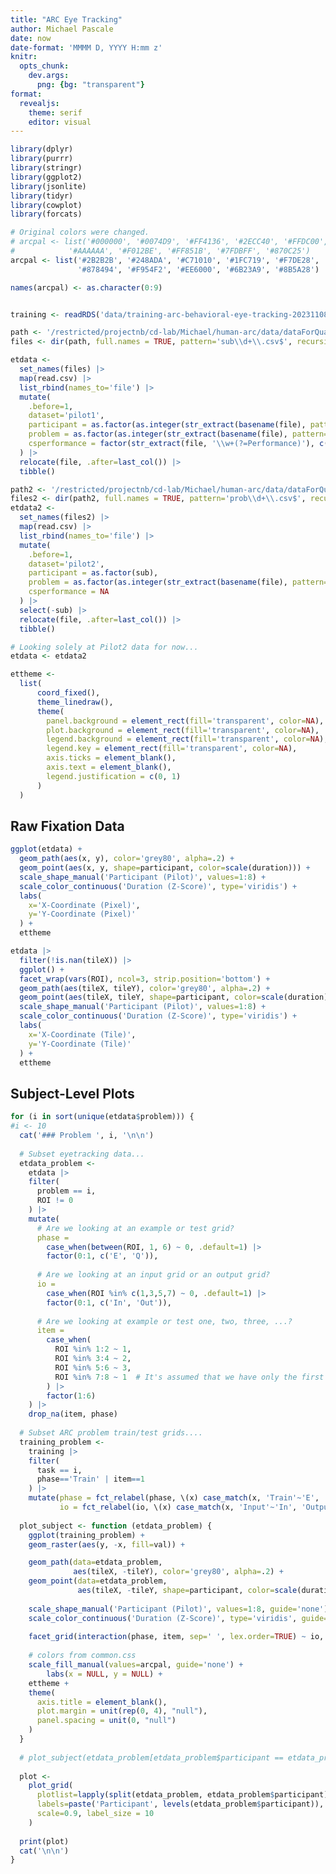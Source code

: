 ```yaml
---
title: "ARC Eye Tracking"
author: Michael Pascale
date: now
date-format: 'MMMM D, YYYY H:mm z'
knitr:
  opts_chunk:
    dev.args:
      png: {bg: "transparent"}
format:
  revealjs:
    theme: serif
    editor: visual
---
```


```r
library(dplyr)
library(purrr)
library(stringr)
library(ggplot2)
library(jsonlite)
library(tidyr)
library(cowplot)
library(forcats)

# Original colors were changed.
# arcpal <- list('#000000', '#0074D9', '#FF4136', '#2ECC40', '#FFDC00',
#            '#AAAAAA', '#F012BE', '#FF851B', '#7FDBFF', '#870C25')
arcpal <- list('#2B2B2B', '#248ADA', '#C71010', '#1FC719', '#F7DE28', 
               '#878494', '#F954F2', '#EE6000', '#6B23A9', '#8B5A28')

names(arcpal) <- as.character(0:9)


training <- readRDS('data/training-arc-behavioral-eye-tracking-202311081400.rds')

path <- '/restricted/projectnb/cd-lab/Michael/human-arc/data/dataForQuan-202311071158'
files <- dir(path, full.names = TRUE, pattern='sub\\d+\\.csv$', recursive = TRUE)

etdata <- 
  set_names(files) |>
  map(read.csv) |>
  list_rbind(names_to='file') |>
  mutate(
    .before=1,
    dataset='pilot1',
    participant = as.factor(as.integer(str_extract(basename(file), pattern='(?<=sub)\\d+'))),
    problem = as.factor(as.integer(str_extract(basename(file), pattern='(?<=prob)\\d+'))),
    csperformance = factor(str_extract(file, '\\w+(?=Performance)'), c('low', 'high'))
  ) |>
  relocate(file, .after=last_col()) |>
  tibble()

path2 <- '/restricted/projectnb/cd-lab/Michael/human-arc/data/dataForQuan-202312061024/secondPilot'
files2 <- dir(path2, full.names = TRUE, pattern='prob\\d+\\.csv$', recursive = TRUE)
etdata2 <- 
  set_names(files2) |>
  map(read.csv) |>
  list_rbind(names_to='file') |>
  mutate(
    .before=1,
    dataset='pilot2',
    participant = as.factor(sub),
    problem = as.factor(as.integer(str_extract(basename(file), pattern='(?<=prob)\\d+'))),
    csperformance = NA
  ) |>
  select(-sub) |>
  relocate(file, .after=last_col()) |>
  tibble()

# Looking solely at Pilot2 data for now...
etdata <- etdata2

ettheme <- 
  list(
      coord_fixed(),
      theme_linedraw(),
      theme(
        panel.background = element_rect(fill='transparent', color=NA),
        plot.background = element_rect(fill='transparent', color=NA),
        legend.background = element_rect(fill='transparent', color=NA),
        legend.key = element_rect(fill='transparent', color=NA),
        axis.ticks = element_blank(),
        axis.text = element_blank(),
        legend.justification = c(0, 1)
      )
  )
```

## Raw Fixation Data

::: {layout-ncol="2" style="background-color: transparent;"}
```r
ggplot(etdata) +
  geom_path(aes(x, y), color='grey80', alpha=.2) +
  geom_point(aes(x, y, shape=participant, color=scale(duration))) +
  scale_shape_manual('Participant (Pilot)', values=1:8) +
  scale_color_continuous('Duration (Z-Score)', type='viridis') +
  labs(
    x='X-Coordinate (Pixel)',
    y='Y-Coordinate (Pixel)'
  ) +
  ettheme
```

```r
etdata |>
  filter(!is.nan(tileX)) |>
  ggplot() +
  facet_wrap(vars(ROI), ncol=3, strip.position='bottom') +
  geom_path(aes(tileX, tileY), color='grey80', alpha=.2) +
  geom_point(aes(tileX, tileY, shape=participant, color=scale(duration))) +
  scale_shape_manual('Participant (Pilot)', values=1:8) +
  scale_color_continuous('Duration (Z-Score)', type='viridis') +
  labs(
    x='X-Coordinate (Tile)',
    y='Y-Coordinate (Tile)'
  ) +
  ettheme
```
:::

## Subject-Level Plots

<!--# Generate Slides for Each Problem -->

```r
for (i in sort(unique(etdata$problem))) {
#i <- 10
  cat('### Problem ', i, '\n\n')
  
  # Subset eyetracking data...
  etdata_problem <-
    etdata |>
    filter(
      problem == i,
      ROI != 0
    ) |>
    mutate(
      # Are we looking at an example or test grid?
      phase = 
        case_when(between(ROI, 1, 6) ~ 0, .default=1) |>
        factor(0:1, c('E', 'Q')),
      
      # Are we looking at an input grid or an output grid?
      io = 
        case_when(ROI %in% c(1,3,5,7) ~ 0, .default=1) |>
        factor(0:1, c('In', 'Out')),
      
      # Are we looking at example or test one, two, three, ...? 
      item =
        case_when(
          ROI %in% 1:2 ~ 1,
          ROI %in% 3:4 ~ 2,
          ROI %in% 5:6 ~ 3,
          ROI %in% 7:8 ~ 1  # It's assumed that we have only the first test
        ) |>
        factor(1:6)
    ) |>
    drop_na(item, phase)
  
  # Subset ARC problem train/test grids....
  training_problem <-
    training |>
    filter(
      task == i,
      phase=='Train' | item==1
    ) |>
    mutate(phase = fct_relabel(phase, \(x) case_match(x, 'Train'~'E', 'Test'~'Q')),
           io = fct_relabel(io, \(x) case_match(x, 'Input'~'In', 'Output'~'Out')),)
  
  plot_subject <- function (etdata_problem) { 
    ggplot(training_problem) +
    geom_raster(aes(y, -x, fill=val)) +

    geom_path(data=etdata_problem,
              aes(tileX, -tileY), color='grey80', alpha=.2) +
    geom_point(data=etdata_problem,
               aes(tileX, -tileY, shape=participant, color=scale(duration))) +
    
    scale_shape_manual('Participant (Pilot)', values=1:8, guide='none') +
    scale_color_continuous('Duration (Z-Score)', type='viridis', guide='none') +
    
    facet_grid(interaction(phase, item, sep=' ', lex.order=TRUE) ~ io, switch='y') +
    
    # colors from common.css
    scale_fill_manual(values=arcpal, guide='none') +
        labs(x = NULL, y = NULL) +
    ettheme +
    theme(
      axis.title = element_blank(),
      plot.margin = unit(rep(0, 4), "null"),
      panel.spacing = unit(0, "null")
    ) 
  }
  
  # plot_subject(etdata_problem[etdata_problem$participant == etdata_problem$participant[1], ])
  
  plot <-
    plot_grid(
      plotlist=lapply(split(etdata_problem, etdata_problem$participant), plot_subject),
      labels=paste('Participant', levels(etdata_problem$participant)),
      scale=0.9, label_size = 10
    )
  
  print(plot)
  cat('\n\n')
}
```
